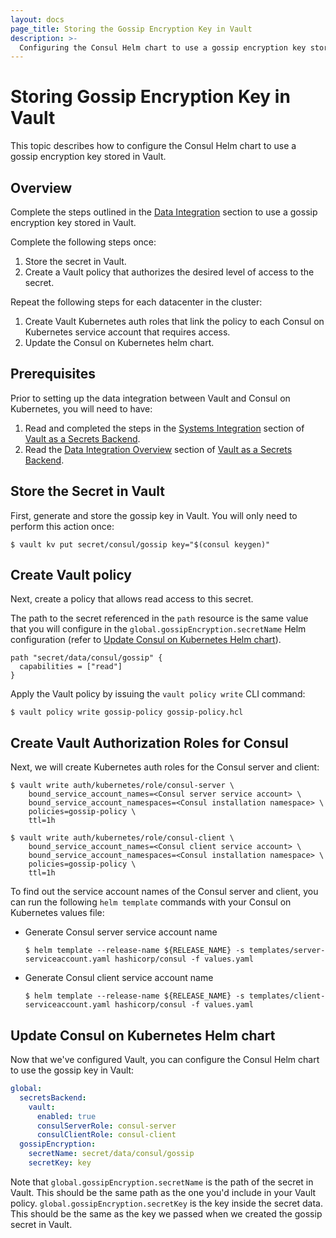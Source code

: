 ```yaml
---
layout: docs
page_title: Storing the Gossip Encryption Key in Vault
description: >-
  Configuring the Consul Helm chart to use a gossip encryption key stored in Vault.
---
```


# Storing Gossip Encryption Key in Vault

This topic describes how to configure the Consul Helm chart to use a gossip encryption key stored in Vault.

## Overview
Complete the steps outlined in the [Data Integration](/docs/k8s/deployment-configurations/vault/data-integration) section to use a gossip encryption key stored in Vault.

Complete the following steps once:
  1. Store the secret in Vault.
  1. Create a Vault policy that authorizes the desired level of access to the secret.
  
Repeat the following steps for each datacenter in the cluster:
  1. Create Vault Kubernetes auth roles that link the policy to each Consul on Kubernetes service account that requires access.
  1. Update the Consul on Kubernetes helm chart.

## Prerequisites
Prior to setting up the data integration between Vault and Consul on Kubernetes, you will need to have:  
1. Read and completed the steps in the [Systems Integration](/docs/k8s/deployment-configurations/vault/systems-integration) section of [Vault as a Secrets Backend](/docs/k8s/deployment-configurations/vault).
2. Read the [Data Integration Overview](/docs/k8s/deployment-configurations/vault/data-integration) section of [Vault as a Secrets Backend](/docs/k8s/deployment-configurations/vault).

## Store the Secret in Vault
First, generate and store the gossip key in Vault. You will only need to perform this action once:

```shell-session
$ vault kv put secret/consul/gossip key="$(consul keygen)"
```
## Create Vault policy

Next, create a policy that allows read access to this secret.

The path to the secret referenced in the `path` resource is the same value that you will configure in the  `global.gossipEncryption.secretName` Helm configuration (refer to [Update Consul on Kubernetes Helm chart](#update-consul-on-kubernetes-helm-chart)).

<CodeBlockConfig filename="gossip-policy.hcl">

```HCL
path "secret/data/consul/gossip" {
  capabilities = ["read"]
}
```

</CodeBlockConfig>

Apply the Vault policy by issuing the `vault policy write` CLI command:

```shell-session
$ vault policy write gossip-policy gossip-policy.hcl
```

## Create Vault Authorization Roles for Consul

Next, we will create Kubernetes auth roles for the Consul server and client:

```shell-session
$ vault write auth/kubernetes/role/consul-server \
    bound_service_account_names=<Consul server service account> \
    bound_service_account_namespaces=<Consul installation namespace> \
    policies=gossip-policy \
    ttl=1h
```

```shell-session
$ vault write auth/kubernetes/role/consul-client \
    bound_service_account_names=<Consul client service account> \
    bound_service_account_namespaces=<Consul installation namespace> \
    policies=gossip-policy \
    ttl=1h
```

To find out the service account names of the Consul server and client,
you can run the following `helm template` commands with your Consul on Kubernetes values file:

- Generate Consul server service account name
  ```shell-session
  $ helm template --release-name ${RELEASE_NAME} -s templates/server-serviceaccount.yaml hashicorp/consul -f values.yaml
  ```

- Generate Consul client service account name
  ```shell-session
  $ helm template --release-name ${RELEASE_NAME} -s templates/client-serviceaccount.yaml hashicorp/consul -f values.yaml
  ```

## Update Consul on Kubernetes Helm chart

Now that we've configured Vault, you can configure the Consul Helm chart to
use the gossip key in Vault:

<CodeBlockConfig filename="values.yaml">

```yaml
global:
  secretsBackend:
    vault:
      enabled: true
      consulServerRole: consul-server
      consulClientRole: consul-client
  gossipEncryption:
    secretName: secret/data/consul/gossip
    secretKey: key
```

</CodeBlockConfig>

Note that `global.gossipEncryption.secretName` is the path of the secret in Vault.
This should be the same path as the one you'd include in your Vault policy.
`global.gossipEncryption.secretKey` is the key inside the secret data. This should be the same
as the key we passed when we created the gossip secret in Vault.
